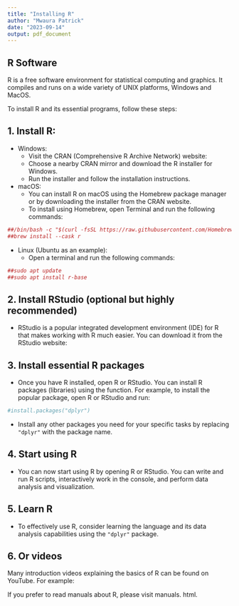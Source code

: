 ```yaml
---
title: "Installing R"
author: "Mwaura Patrick"
date: "2023-09-14"
output: pdf_document
---
```


## R Software

R is a free software environment for statistical computing and graphics. It compiles and runs on
a wide variety of UNIX platforms, Windows and MacOS.

To install R and its essential programs, follow these steps:

## 1. Install R:

- Windows:
   - Visit the CRAN (Comprehensive R Archive Network) website: \textcolor{red}{https://cran.r-project.org/}
   - Choose a nearby CRAN mirror and download the R installer for Windows.
   - Run the installer and follow the installation instructions.

- macOS:
   - You can install R on macOS using the Homebrew package manager or by downloading the installer from the CRAN website.
   - To install using Homebrew, open Terminal and run the following commands:
   
```r
##/bin/bash -c "$(curl -fsSL https://raw.githubusercontent.com/Homebrew/install/master/install.sh)"
##brew install --cask r

```

- Linux (Ubuntu as an example):
  - Open a terminal and run the following commands:

```r
##sudo apt update
##sudo apt install r-base

```


## 2. Install RStudio (optional but highly recommended)

- RStudio is a popular integrated development environment (IDE) for R that makes working with R much easier. You can download it from the RStudio website: \textcolor{red} {https://www.rstudio.com/products/rstudio/download/}

## 3. Install essential R packages

   - Once you have R installed, open R or RStudio. You can install R packages (libraries) using the \textbf{`install.packages()`} function. For example, to install the popular \textbf{`dplyr`} package, open R or RStudio and run:
   
```r
#install.packages("dplyr")

```

- Install any other packages you need for your specific tasks by replacing `"dplyr"` with the package name.

## 4. Start using R

- You can now start using R by opening R or RStudio. You can write and run R scripts, interactively work in the console, and perform data analysis and visualization.

## 5. Learn R
- To effectively use R, consider learning the language and its data analysis capabilities using the `"dplyr"` package.

## 6. Or videos

Many introduction videos explaining the basics of R can be found on YouTube. For example:

\textcolor{red}{\url{https://www.youtube.com/watch?v=riONFzJdXcs/list=PLqzoL9-eJTNBDdKgJgJzaQcY6OXmsXAHU/}}
\textcolor{red}{\url{https://www.youtube.com/watch?v=SWxoJqTqo08/list=PLjgj6kdf_snYBkIsWQYcYtUZiDpam7ygg/}}
\textcolor{red}{\url{https://www.youtube.com/watch?v=LjuXiBjxryQ/}}

If you prefer to read manuals about R, please visit \textcolor{red}{https://cran.r-project.org/} manuals.
html.


